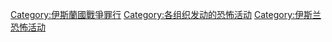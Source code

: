 [[Category:伊斯蘭國戰爭罪行|Category:伊斯蘭國戰爭罪行]]
[[Category:各组织发动的恐怖活动|Category:各组织发动的恐怖活动]]
[[Category:伊斯兰恐怖活动|Category:伊斯兰恐怖活动]]